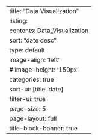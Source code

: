 ---
title: "Data Visualization"
listing:
  contents: Data_Visualization
  sort: "date desc"
  type: default
  image-align: 'left'
  # image-height: '150px'
  categories: true
  sort-ui: [title, date]
  filter-ui: true
  page-size: 5
page-layout: full
title-block-banner: true
---